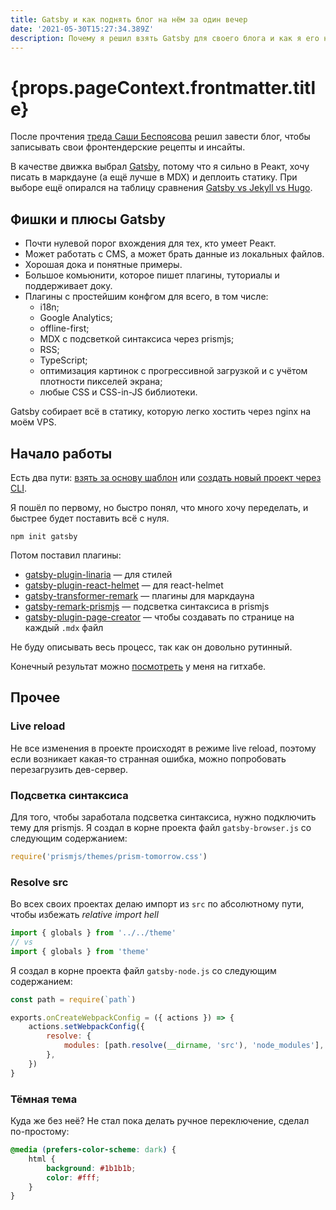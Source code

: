 ```yaml
---
title: Gatsby и как поднять блог на нём за один вечер
date: '2021-05-30T15:27:34.389Z'
description: Почему я решил взять Gatsby для своего блога и как я его настраивал
---
```


<h1>{props.pageContext.frontmatter.title}</h1>

После прочтения [треда Саши Беспоясова](https://twitter.com/jsunderhood/status/1388020089451163649) решил завести блог, чтобы записывать свои фронтендерские рецепты и инсайты.

В качестве движка выбрал [Gatsby](https://www.gatsbyjs.com), потому что я сильно в Реакт, хочу писать в маркдауне (а ещё лучше в MDX) и деплоить статику. При выборе ещё опирался на таблицу сравнения [Gatsby vs Jekyll vs Hugo](https://www.gatsbyjs.com/features/jamstack/gatsby-vs-jekyll-vs-hugo).

## Фишки и плюсы Gatsby

-   Почти нулевой порог вхождения для тех, кто умеет Реакт.
-   Может работать с CMS, а может брать данные из локальных файлов.
-   Хорошая дока и понятные примеры.
-   Большое комьюнити, которое пишет плагины, туториалы и поддерживает доку.
-   Плагины с простейшим конфгом для всего, в том числе:
    -   i18n;
    -   Google Analytics;
    -   offline-first;
    -   MDX с подсветкой синтаксиса через prismjs;
    -   RSS;
    -   TypeScript;
    -   оптимизация картинок с прогрессивной загрузкой и с учётом плотности пикселей экрана;
    -   любые CSS и CSS-in-JS библиотеки.

Gatsby собирает всё в статику, которую легко хостить через nginx на моём VPS.

## Начало работы

Есть два пути: [взять за основу шаблон](https://www.gatsbyjs.com/starters/) или [создать новый проект через CLI](https://www.gatsbyjs.com/docs/quick-start/).

Я пошёл по первому, но быстро понял, что много хочу переделать, и быстрее будет поставить всё с нуля.

```shell
npm init gatsby
```

Потом поставил плагины:

-   [gatsby-plugin-linaria](https://www.gatsbyjs.com/plugins/gatsby-plugin-linaria/) — для стилей
-   [gatsby-plugin-react-helmet](https://www.gatsbyjs.com/plugins/gatsby-plugin-react-helmet/) — для react-helmet
-   [gatsby-transformer-remark](https://www.gatsbyjs.com/plugins/gatsby-transformer-remark/) — плагины для маркдауна
-   [gatsby-remark-prismjs](https://www.gatsbyjs.com/plugins/gatsby-remark-prismjs/) — подсветка синтаксиса в prismjs
-   [gatsby-plugin-page-creator](https://www.gatsbyjs.com/plugins/gatsby-plugin-page-creator/) — чтобы создавать по странице на каждый `.mdx` файл

Не буду описывать весь процесс, так как он довольно рутинный.

Конечный результат можно [посмотреть](https://github.com/mlshv/blog/tree/7bd4120bc9cf53591fc55117f777ae75ef8d8a9f) у меня на гитхабе.

## Прочее

### Live reload

Не все изменения в проекте происходят в режиме live reload, поэтому если возникает какая-то странная ошибка, можно попробовать перезагрузить дев-сервер.

### Подсветка синтаксиса

Для того, чтобы заработала подсветка синтаксиса, нужно подключить тему для prismjs.
Я создал в корне проекта файл `gatsby-browser.js` со следующим содержанием:

```js
require('prismjs/themes/prism-tomorrow.css')
```

### Resolve src

Во всех своих проектах делаю импорт из `src` по абсолютному пути, чтобы избежать _relative import hell_

```js
import { globals } from '../../theme'
// vs
import { globals } from 'theme'
```

Я создал в корне проекта файл `gatsby-node.js` со следующим содержанием:

```js
const path = require(`path`)

exports.onCreateWebpackConfig = ({ actions }) => {
    actions.setWebpackConfig({
        resolve: {
            modules: [path.resolve(__dirname, 'src'), 'node_modules'],
        },
    })
}
```

### Тёмная тема

Куда же без неё? Не стал пока делать ручное переключение, сделал по-простому:

```css
@media (prefers-color-scheme: dark) {
    html {
        background: #1b1b1b;
        color: #fff;
    }
}
```
